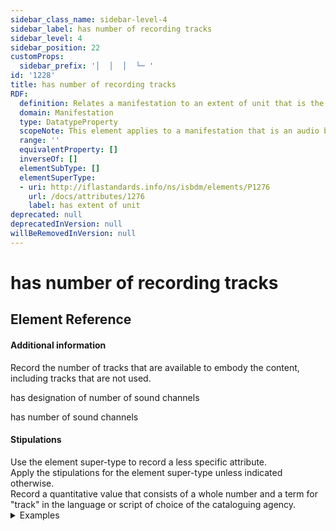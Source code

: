 ```yaml
---
sidebar_class_name: sidebar-level-4
sidebar_label: has number of recording tracks
sidebar_level: 4
sidebar_position: 22
customProps:
  sidebar_prefix: '│  │  │  └─ '
id: '1228'
title: has number of recording tracks
RDF:
  definition: Relates a manifestation to an extent of unit that is the number of distinct parallel streams of a single expression of performed music, sounds, or spoken word content that can be embodied in the unit.
  domain: Manifestation
  type: DatatypeProperty
  scopeNote: This element applies to a manifestation that is an audio belt, audio cartridge, audio cylinder, audio disc, audio roll, audiocassette, or audio tape reel.
  range: ''
  equivalentProperty: []
  inverseOf: []
  elementSubType: []
  elementSuperType:
  - uri: http://iflastandards.info/ns/isbdm/elements/P1276
    url: /docs/attributes/1276
    label: has extent of unit
deprecated: null
deprecatedInVersion: null
willBeRemovedInVersion: null
---
```

# has number of recording tracks

## Element Reference
<ElementReference frontMatter={frontMatter} />

#### Additional information

<div className="guid">
Record the number of tracks that are available to embody the content, including tracks that are not used.
</div>

<SeeAlso><InLink href="/docs/attributes/1285">has designation of number of sound channels</InLink></SeeAlso>

<SeeAlso><InLink href="/docs/attributes/1230">has number of sound channels</InLink></SeeAlso>

#### Stipulations

<div className="stip">
  Use the element super-type to record a less specific attribute.
</div>

<div className="stip">
  Apply the stipulations for the element super-type unless indicated otherwise.
</div>

<div className="stip">
  Record a quantitative value that consists of a whole number and a term for "track" in the language or script of choice of the cataloguing agency.
  
  <details>
  <summary>Examples</summary>
  
  | Property | Value |
  |:---------|:------|
  | has number of recording tracks | "2 tracks" |
  </details>
</div>
